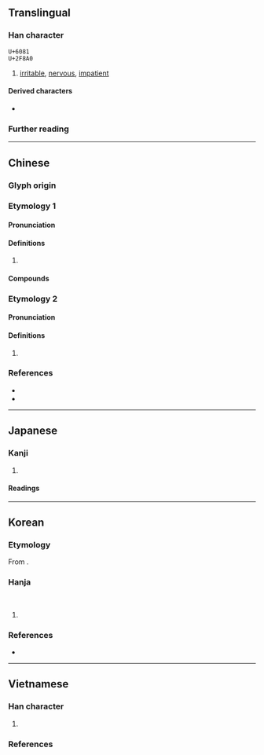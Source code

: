 {{character info}}
{{character info|0x2F8A0}}
==Translingual==

===Han character===
<code>U+6081</code> {{Han char|rn=61|rad=心|as=07|sn=10|four=96027|canj=PRB|ids=⿰忄肙}}<br>
<code>U+2F8A0</code> {{Han char|rn=61|rad=心|as=06|sn=9|four=|canj=PIB|ids=⿰忄䏍}}

# [[irritable]], [[nervous]], [[impatient]]

====Derived characters====
* {{l|mul|[[𫻠]], [[𫡾]]}}

===Further reading===
{{Han ref|kx=0386.200|dkj=10623|dj=0718.200|hdz=42304.060|uh=6081}}
{{Han ref|uh=2F8A0}}

----

==Chinese==

===Glyph origin===
{{Han etym}}

===Etymology 1===
{{zh-forms}}

====Pronunciation====
{{zh-pron
|m=juān
|c=jyun1
|mc=y
|oc=y
|cat=
}}

====Definitions====
{{zh-hanzi}}

# {{rfdef|zh}}

====Compounds====
{{zh-der|悁想|悁悁|悁忿|悁邑}}

===Etymology 2===
{{zh-forms}}

====Pronunciation====
{{zh-pron
|m=juǎn
|c=gyun3,gyun1
|mc=y
|oc=y
|cat=
}}

====Definitions====
{{zh-hanzi}}

# {{rfdef|zh}}

===References===
* {{R:twedu|B01107}}
* {{R:yue:mfccd}}

----

==Japanese==

===Kanji===
{{ja-kanji|grade=|rs=心07}}

# {{rfdef|ja|sort=心07}}

====Readings====
{{ja-readings
|goon=えん
|kanon=えん
|kun=うれ-える, いらだ-つ
}}

----

==Korean==

===Etymology===
From {{der|ko|ltc|sort=연|-}} {{ltc-l|悁}}.

===Hanja===
{{ko-hanja|성내다|성낼|연}}<br>
{{ko-hanja|분하다|분할|연}}

# {{rfdef|ko|sort=心07}}

===References===
* {{R:hanjadoc|3466}}

----

==Vietnamese==

===Han character===
{{vi-readings|rs=心07
|hanviet=quyên-tdcntd
|phienthiet=縈圓 oanh viên
|nom=quen-tdcndg;tdcntd;gdhn;btcn, quên-tdcndg;tdcntd;gdhn
}}

# {{rfdef|vi}}

===References===
<references/>
